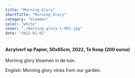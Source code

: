 ```yaml
---
title: "Morning Glory"
shortTitle: "Morning Glory"
category: "bloemen"
color: "white"
cover: "./morning-glory-1-001.jpg"
date: "2022-01-01"
---
```

    
#### Acrylverf op Papier, 50x65cm, 2022, Te Koop (200 euros)
Morning glory bloemen in de tuin.

    
English: Morning glory vines from our garden.